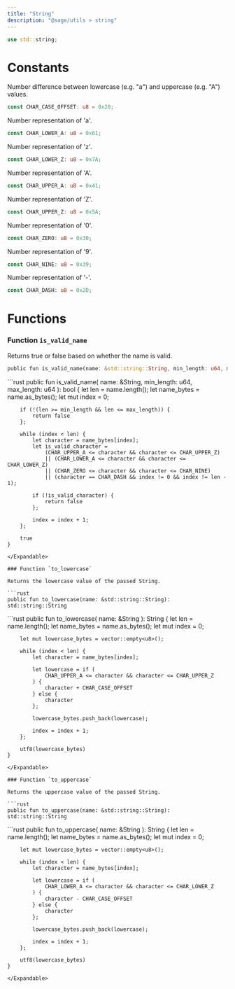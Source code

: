 ```yaml
---
title: "String"
description: "@sage/utils > string"
---
```


```rust
use std::string;
```

# Constants

Number difference between lowercase (e.g. "a") and uppercase (e.g. "A") values.

```rust
const CHAR_CASE_OFFSET: u8 = 0x20;
```

Number representation of 'a'.

```rust
const CHAR_LOWER_A: u8 = 0x61;
```

Number representation of 'z'.

```rust
const CHAR_LOWER_Z: u8 = 0x7A;
```

Number representation of 'A'.

```rust
const CHAR_UPPER_A: u8 = 0x41;
```

Number representation of 'Z'.

```rust
const CHAR_UPPER_Z: u8 = 0x5A;
```

Number representation of '0'.

```rust
const CHAR_ZERO: u8 = 0x30;
```

Number representation of '9'.

```rust
const CHAR_NINE: u8 = 0x39;
```

Number representation of '-'.

```rust
const CHAR_DASH: u8 = 0x2D;
```

# Functions

### Function `is_valid_name`

Returns true or false based on whether the name is valid.

```rust
public fun is_valid_name(name: &std::string::String, min_length: u64, max_length: u64): bool
```

<Expandable title="Implementation">
  ```rust
    public fun is_valid_name(
        name: &String,
        min_length: u64,
        max_length: u64
    ): bool {
        let len = name.length();
        let name_bytes = name.as_bytes();
        let mut index = 0;

        if (!(len >= min_length && len <= max_length)) {
            return false
        };

        while (index < len) {
            let character = name_bytes[index];
            let is_valid_character =
                (CHAR_UPPER_A <= character && character <= CHAR_UPPER_Z)
                || (CHAR_LOWER_A <= character && character <= CHAR_LOWER_Z)
                || (CHAR_ZERO <= character && character <= CHAR_NINE)
                || (character == CHAR_DASH && index != 0 && index != len - 1);

            if (!is_valid_character) {
                return false
            };

            index = index + 1;
        };

        true
    }
  ```
</Expandable>

### Function `to_lowercase`

Returns the lowercase value of the passed String.

```rust
public fun to_lowercase(name: &std::string::String): std::string::String
```

<Expandable title="Implementation">
  ```rust
    public fun to_lowercase(
        name: &String
    ): String {
        let len = name.length();
        let name_bytes = name.as_bytes();
        let mut index = 0;

        let mut lowercase_bytes = vector::empty<u8>();

        while (index < len) {
            let character = name_bytes[index];

            let lowercase = if (
                CHAR_UPPER_A <= character && character <= CHAR_UPPER_Z
            ) {
                character + CHAR_CASE_OFFSET
            } else {
                character
            };

            lowercase_bytes.push_back(lowercase);

            index = index + 1;
        };

        utf8(lowercase_bytes)
    }
  ```
</Expandable>

### Function `to_uppercase`

Returns the uppercase value of the passed String.

```rust
public fun to_uppercase(name: &std::string::String): std::string::String
```

<Expandable title="Implementation">
  ```rust
    public fun to_uppercase(
        name: &String
    ): String {
        let len = name.length();
        let name_bytes = name.as_bytes();
        let mut index = 0;

        let mut lowercase_bytes = vector::empty<u8>();

        while (index < len) {
            let character = name_bytes[index];

            let lowercase = if (
                CHAR_LOWER_A <= character && character <= CHAR_LOWER_Z
            ) {
                character - CHAR_CASE_OFFSET
            } else {
                character
            };

            lowercase_bytes.push_back(lowercase);

            index = index + 1;
        };

        utf8(lowercase_bytes)
    }
  ```
</Expandable>
